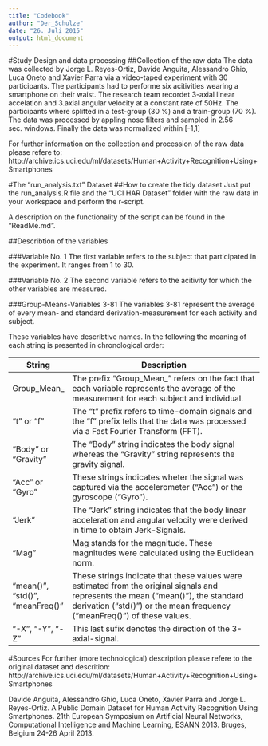 ```yaml
---
title: "Codebook"
author: "Der_Schulze"
date: "26. Juli 2015"
output: html_document
---
```

#Study Design and data processing
##Collection of the raw data
The data was collected by Jorge L. Reyes-Ortiz, Davide Anguita, Alessandro Ghio, Luca Oneto and Xavier Parra via a video-taped experiment with 30 participants. The participants had to performe six acitivities wearing a smartphone on their waist. The research team recordet 3-axial linear accelation and 3.axial angular velocity at a constant rate of 50Hz. The participants where splitted in a test-group (30 %) and a train-group (70 %). The data was processed by appling nose filters and sampled in 2.56 sec. windows. Finally the data was normalized within [-1,1] 

For further information on the collection and procession of the raw data please refere to: http://archive.ics.uci.edu/ml/datasets/Human+Activity+Recognition+Using+Smartphones 

#The "run_analysis.txt" Dataset
##How to create the tidy dataset
Just put the run_analysis.R file and the "UCI HAR Dataset" folder with the raw data in your workspace and perform the r-script.

A description on the functionality of the script can be found in the "ReadMe.md".

##Describtion of the variables

###Variable No. 1 
The first variable refers to the subject that participated in the experiment. It ranges from 1 to 30.

###Variable No. 2
The second variable refers to the acitivity for which the other variables are measured.

###Group-Means-Variables 3-81
The variables 3-81 represent the average of every mean- and standard derivation-measurement for each activity and subject. 

These variables have describtive names. In the following the meaning of each string is presented in chronological order:

| String | Description |
|---------------------------------|--------------------------------------------------------------------------------------------------------------------------------------------------------------------------------------------------------------|
| Group_Mean_ | The prefix "Group_Mean_" refers on the fact that each variable represents the average of the measurement for each subject and individual. |
| "t" or "f" | The "t" prefix refers to time-domain signals and the "f" prefix tells that the data was processed via a Fast Fourier Transform (FFT). |
| "Body" or "Gravity" | The "Body" string indicates the body signal whereas the "Gravity" string represents the gravity signal. |
| "Acc" or "Gyro" | These strings indicates wheter the signal was captured via the accelerometer ("Acc") or the gyroscope ("Gyro"). |
| "Jerk" | The "Jerk" string indicates that the body linear acceleration and angular velocity were derived in time to obtain Jerk-Signals. |
| "Mag" | Mag stands for the magnitude. These magnitudes were calculated using the Euclidean norm. |
| "mean()", "std()", "meanFreq()" | These strings indicate that these values were estimated from the original signals and represents the mean ("mean()"), the standard derivation ("std()") or the mean frequency ("meanFreq()") of these values. |
| "-X", "-Y", "-Z" | This last sufix denotes the direction of the 3-axial-signal. |

#Sources
For further (more technological) description please refere to the original dataset and descrition: http://archive.ics.uci.edu/ml/datasets/Human+Activity+Recognition+Using+Smartphones

Davide Anguita, Alessandro Ghio, Luca Oneto, Xavier Parra and Jorge L. Reyes-Ortiz. A Public Domain Dataset for Human Activity Recognition Using Smartphones. 21th European Symposium on Artificial Neural Networks, Computational Intelligence and Machine Learning, ESANN 2013. Bruges, Belgium 24-26 April 2013.